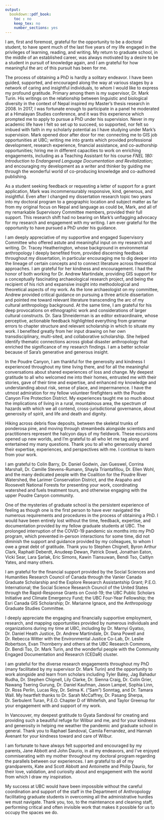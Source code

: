 ```yaml
---
output:
  bookdown::pdf_book:
    toc : no
    keep_tex: no
    number_sections: yes
---
```


<!-- This section is optional -->

I am, first and foremost, grateful for the opportunity to be a doctoral student, to have spent much of the last five years of my life engaged in the privileges of learning, reading, and writing. My return to graduate school, in the middle of an established career, was always motivated by a desire to be a student in pursuit of knowledge again, and I am grateful for how meaningful the arc of this pursuit has been for me.

The process of obtaining a PhD is hardly a solitary endeavor. I have been guided, supported, and encouraged along the way at various stages by a network of caring and insightful individuals, to whom I would like to express my profound gratitude. Primary among them is my supervisor, Dr. Mark Turin. His writings on the relationship between linguistic and biological diversity in the context of Nepal inspired my Master's thesis research in 2008. In 2017, I was fortunate enough to participate in a panel he moderated at a Himalayan Studies conference, and it was this experience which prompted me to apply to pursue a PhD under his supervision. Never in my academic life have I felt so set up to succeed, so supported, nor felt so imbued with faith in my scholarly potential as I have studying under Mark's supervision. Mark opened door after door for me: connecting me to GIS job opportunities at UBC; writing me into grants which provided professional development, research experience, financial assistance, and co-authorship opportunities; hiring me in different capacities to work on enriching engagements, including as a Teaching Assistant for his course *FNEL 180: Introduction to Endangered Language Documentation and Revitalization*; and encouraging my development as a writer and thinker by guiding me through the wonderful world of co-producing knowledge and co-authored publishing.

As a student seeking feedback or requesting a letter of support for a grant application, Mark was incommensurably responsive, kind, generous, and insightful. Even after I changed my dissertation research topic two years into my doctoral program to a geographic location and subject matter as far from my original focus on Nepal and language as could be, Mark, and all of my remarkable Supervisory Committee members, provided their full support. This research shift had no bearing on Mark's unflagging advocacy for my research and engagement with my writing. I am ever grateful for the opportunity to have pursued a PhD under his guidance.

I am deeply appreciative of my supportive and engaged Supervisory Committee who offered astute and meaningful input on my research and writing. Dr. Tracey Heatherington, whose background in environmental anthropology I deeply benefited from, provided discerning feedback throughout my dissertation, in particular encouraging me to dig deeper into the lineage of certain concepts and to connect literature across theoretical approaches. I am grateful for her kindness and encouragement. I had the honor of both working for Dr. Andrew Martindale, providing GIS support for a conceptually fascinating archaeological research project, and being the recipient of his rich and expansive insight into methodological and theoretical aspects of my work. As the lone archaeologist on my committee, Andrew provided critical guidance on pursuing a three article dissertation and pointed me toward relevant literature transcending the arc of my cultural anthropology background. At the same time, I am grateful for his deep provocations on ethnographic work and considerations of larger cultural constructs. Dr. Sara Shneiderman is an editor extraordinaire, whose perceptive, actionable feedback highlighted everything from grammar errors to chapter structure and relevant scholarship in which to situate my work. I benefited greatly from her input drawing on her own transdisciplinary, multi-sited, and collaborative scholarship. She helped identify thematic connections across global disaster anthropology that enriched the significance of my research findings. I am a better scholar because of Sara's generative and generous insight.

In the Poudre Canyon, I am thankful for the generosity and kindness I experienced throughout my time living there, and for all the meaningful conversations about shared experiences of loss and change. My deepest gratitude to all who welcomed me into their homes, entrusted me with their stories, gave of their time and expertise, and enhanced my knowledge and understanding about risk, sense of place, and impermanence. I have the utmost admiration for my fellow volunteer firefighters with the Poudre Canyon Fire Protection District. My experiences taught me so much about the implications of living in a rural, mountainous area, the spectrum of hazards with which we all contend, cross-jurisdictional governance, about generosity of spirit, and life and death and dignity.

Hiking across debris flow deposits, between the skeletal trunks of ponderosa pine, and moving through streambeds alongside scientists and practitioners represent the halcyon days of my fieldwork. These excursions opened up new worlds, and I'm grateful to all who let me tag along and entertained my many questions. Thank you to all who generously shared their expertise, experiences, and perspectives with me. I continue to learn from your work.

I am grateful to Colin Barry, Dr. Daniel Godwin, Jan Gueswel, Corrina Marshall, Dr. Camille Stevens-Rumann, Shayla Triantafillou, Dr. Ellen Wohl, and the many dedicated people with the Coalition for the Poudre River Watershed, the Larimer Conservation District, and the Arapaho and Roosevelt National Forests for presenting your work, coordinating watershed and fuels treatment tours, and otherwise engaging with the upper Poudre Canyon community.

One of the mysteries of graduate school is the persistent experience of feeling as though one is the first person to have ever navigated the numerous requirements and procedures in the process of obtaining a PhD. I would have been entirely lost without the time, feedback, expertise, and documentation provided by my fellow graduate students at UBC. The prolonged interruption of the COVID-19 pandemic six months into my PhD program, which prevented in-person interactions for some time, did not diminish the support and guidance provided by my colleagues, to whom I owe a great debt of gratitude. Thank you to Stephen Chignell, Byron Arthur Clark, Raphaël Deberdt, Anudeep Dewan, Patrick Dowd, Jonathan Eaton, Vicki Sear, Lara Şarlak, Eric Simons, Kawin Tiansuwan, Bendi Tso, Caitlyn Yates, and many others.

I am grateful for the financial support provided by the Social Sciences and Humanities Research Council of Canada through the Vanier Canada Graduate Scholarship and the Explore Research Assistantship Grant; P.E.O. International; the Social Science Research Council of the United States through the Rapid-Response Grants on Covid-19; the UBC Public Scholars Initiative and Climate Emergency Fund; the UBC Four-Year Fellowship; the Esri Canada GIS Scholarship; Dr. Marianne Ignace, and the Anthropology Graduate Studies Committee.

I deeply appreciate the engaging and financially supportive employment, research, and mapping opportunities provided by numerous individuals and organizations during my time at UBC, including by Dr. Marnyi Gyatso, Dr. Daniel Heath Justice, Dr. Andrew Martindale, Dr. Dana Powell and Dr. Rebecca Witter with the Environmental Justice Co-Lab, Dr. Leslie Robertson, Evan Thornberry and others at the UBC Research Commons, Dr. Bendi Tso, Dr. Mark Turin, and the wonderful people with the Community Engaged Documentation and Research (CEDaR) cluster.

I am grateful for the diverse research engagements throughout my PhD (many facilitated by my supervisor Dr. Mark Turin) and the opportunity to work alongside and learn from scholars including Tyler Baley, Jag Bahadur Budha, Dr. Stephen Chignell, Lily Clarke, Dr. Sienna Craig, Dr. Colin Grier, Nawang Tsering Gurung, Dr. Daniel Kaufman, Jason Lampel, Sophia Linn, Dr. Ross Perlin, Lucas Roy, Dr. Selma K. (“Sam”) Sonntag, and Dr. Tamara Wall. My heartfelt thanks to Dr. Sarah McCaffrey, Dr. Pasang Sherpa, Dr. Serbulent Turan, P.E.O. Chapter D of Whitefish, and Taylor Greenup for your engagement with and support of my work.

In Vancouver, my deepest gratitude to Gyata Sandoval for creating and providing such a beautiful refuge for Wilbur and me, and for your kindness and generosity in helping me weather the pandemic and graduate school in general. Thank you to Raphael Sandoval, Camila Fernandez, and Hannah Avenant for your kindness toward and care of Wilbur.

I am fortunate to have always felt supported and encouraged by my parents, Jane Abbott and John Daurio, in all my endeavors, and I've enjoyed commiserating with my mother throughout my doctoral program regarding the parallels between our experiences. I am grateful to all of my grandparents, Kate and Scott Abbott and Antoinette and Philip Daurio, for their love, validation, and curiosity about and engagement with the world from which I draw my inspiration.

My success at UBC would have been impossible without the careful coordination and support of the staff in the Department of Anthropology facilitating graduate students in overcoming all the administrative hurdles we must navigate. Thank you, too, to the maintenance and cleaning staff, performing critical and often invisible work that makes it possible for us to occupy the spaces we do.
